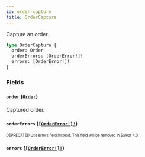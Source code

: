 ```yaml
---
id: order-capture
title: OrderCapture
---
```


Capture an order.

```graphql
type OrderCapture {
  order: Order
  orderErrors: [OrderError!]!
  errors: [OrderError!]!
}
```

### Fields

#### `order` ([`Order`](/developer/api-reference/objects/order.mdx))

Captured order.

#### `orderErrors` ([`[OrderError!]!`](/developer/api-reference/objects/order-error.mdx))

<sub><sup><span className="deprecatedTag">DEPRECATED</span> Use errors field instead. This field will be removed in Saleor 4.0.</sup></sub>

#### `errors` ([`[OrderError!]!`](/developer/api-reference/objects/order-error.mdx))
